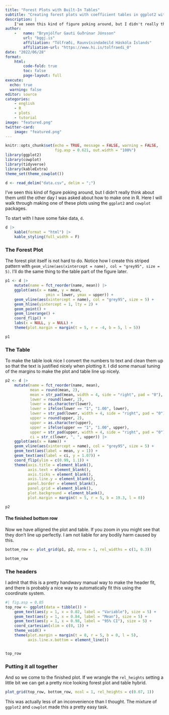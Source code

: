 ```yaml
---
title: "Forest Plots with Built-In Tables"
subtitle: "Creating forest plots with coefficient tables in ggplot2 with cowplot"
description: |
    I've seen this kind of figure poking around, but I didn't really think about them until the other day I was asked about how to make one in R. Here I will walk through making one of these plots using the `ggplot2` and `cowplot` packages.
author: 
    -   name: "Brynjólfur Gauti Guðrúnar Jónsson"
        url: "bggj.is"
        affiliation: "Tölfræði, Raunvísindadeild Háskóla Íslands"
        affiliation-url: "https://www.hi.is/tolfraedi_0"
date: "2022/06/28"
format: 
    html:
        code-fold: true
        toc: false
        page-layout: full
execute: 
  echo: true
  warning: false
editor: source
categories:
    - english
    - R
    - plots
    - tutorial
image: "featured.png"
twitter-card:
    image: "featured.png"
---
```



```r
knitr::opts_chunk$set(echo = TRUE, message = FALSE, warning = FALSE,
                      fig.asp = 0.621, out.width = "100%")
library(ggplot2)
library(cowplot)
library(tidyverse)
library(kableExtra)
theme_set(theme_cowplot())
```

```r
d <- read_delim("data.csv", delim = ";")
```

I've seen this kind of figure poking around, but I didn't really think about them until the other day I was asked about how to make one in R. Here I will walk through making one of these plots using the `ggplot2` and `cowplot` packages.

To start with I have some fake data, `d`.



```r
d |> 
    kable(format = "html") |> 
    kable_styling(full_width = F)
```


### The Forest Plot

The forest plot itself is not hard to do. Notice how I create this striped pattern with ` geom_vline(aes(xintercept = name), col = "grey95", size = 5)`. I'll do the same thing to the table part of the figure later.

```r
p1 <- d |> 
    mutate(name = fct_reorder(name, mean)) |> 
    ggplot(aes(x = name, y = mean,
                  ymin = lower, ymax = upper)) +
    geom_vline(aes(xintercept = name), col = "grey95", size = 5) +
    geom_hline(yintercept = 1, lty = 2) +
    geom_point() +
    geom_linerange() +
    coord_flip() +
    labs(x = NULL, y = NULL) +
    theme(plot.margin = margin(t = 5, r = -4, b = 5, l = 5))

p1
```

### The Table

To make the table look nice I convert the numbers to text and clean them up so that the text is justified nicely when plotting it. I did some manual tuning of the margins to make the plot and table line up nicely. 

```r
p2 <- d |> 
    mutate(name = fct_reorder(name, mean),
           mean = round(mean, 2),
           mean = str_pad(mean, width = 4, side = "right", pad = "0"),
           lower = round(lower, 2),
           lower = as.character(lower),
           lower = ifelse(lower == "1", "1.00", lower),
           lower = str_pad(lower, width = 4, side = "right", pad = "0"),
           upper = round(upper, 2),
           upper = as.character(upper),
           upper = ifelse(upper == "1", "1.00", upper),
           upper = str_pad(upper, width = 4, side = "right", pad = "0"),
           ci = str_c(lower, ", ", upper)) |> 
    ggplot(aes(x = name)) +
    geom_vline(aes(xintercept = name), col = "grey95", size = 5) +
    geom_text(aes(label = mean, y = 1)) +
    geom_text(aes(label = ci, y = 1.07)) +
    coord_flip(ylim = c(0.99, 1.1)) +
    theme(axis.title = element_blank(),
          axis.text = element_blank(),
          axis.ticks = element_blank(),
          axis.line.y = element_blank(),
          panel.border = element_blank(), 
          panel.grid = element_blank(), 
          plot.background = element_blank(),
          plot.margin = margin(t = 5, r = 5, b = 19.3, l = 0))

p2
```

#### The finished bottom row

Now we have alligned the plot and table. If you zoom in you might see that they don't line up perfectly. I am not liable for any bodily harm caused by this.

```r
bottom_row <- plot_grid(p1, p2, nrow = 1, rel_widths = c(1, 0.3)) 

bottom_row
```

### The headers

I admit that this is a pretty handwavy manual way to make the header fit, and there is probably a nice way to automatically fit this using the coordinate system. 

```r
#| fig.asp = 0.05
top_row <- ggplot(data = tibble()) +
    geom_text(aes(y = 1, x = 0.02, label = "Variable"), size = 5) +
    geom_text(aes(y = 1, x = 0.84, label = "Mean"), size = 5) +
    geom_text(aes(y = 1, x = 0.98, label = "95% CI"), size = 5) +
    coord_cartesian(xlim = c(0, 1)) +
    theme_void() +
    theme(plot.margin = margin(t = 0, r = 5, b = 0, l = 5),
          axis.line.x.bottom = element_line())


top_row
```


### Putting it all together

And so we come to the finished plot. If we wrangle the `rel_heights` setting a little bit we can get a pretty nice looking forest plot and table hybrid.

```r
plot_grid(top_row, bottom_row, ncol = 1, rel_heights = c(0.07, 1))
```

This was actually less of an inconvenience than I thought. The mixture of `ggplot2` and `cowplot` made this a pretty easy task.
